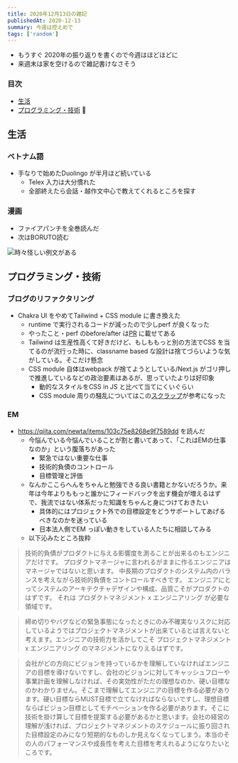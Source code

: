 ```yaml
---
title: 2020年12月13日の雑記
publishedAt: 2020-12-13
summary: 今週は控えめで
tags: ['random']
---
```


- もうすぐ 2020年の振り返りを書くので今週はほどほどに
- 来週末は家を空けるので雑記書けなさそう

### 目次

- [生活](#生活)
- [プログラミング・技術](#プログラミング・技術)

## 生活

### ベトナム語
- 手なりで始めたDuolingo が半月ほど続いている
  - Telex 入力は大分慣れた
  - 全部終えたら会話・越作文中心で教えてくれるところを探す

### 漫画
- ファイアパンチを全巻読んだ
- 次はBORUTO読む

![時々怪しい例文がある](/static/images/2020-12-13/duo.png)

## プログラミング・技術

### ブログのリファクタリング

- Chakra UI をやめてTailwind + CSS module に書き換えた
  - runtime で実行されるコードが減ったので少しperf が良くなった
  - やったこと・perf のbefore/after は[PR](https://github.com/queq1890/shuho/pull/70) に載せてある
  - Tailwind は生産性高くて好きだけど、もしももっと別の方法でCSS を当てるのが流行った時に、classname based な設計は捨てづらいような気がしている。そこだけ懸念
  - CSS module 自体はwebpack が捨てようとしている/Next.js がゴリ押しで推進しているなどの政治要素はあるが、思っていたよりは好印象
    - 動的なスタイルをCSS in JS と比べて当てにくいぐらい
    - CSS module 周りの騒乱についてはこの[スクラップ](https://zenn.dev/jxck/scraps/dc8780fd5b8ea6_)が参考になった

### EM
- https://qiita.com/newta/items/103c75e8268e9f7589dd を読んだ
  - 今悩んでいる今悩んでいることが割と書いてあって、「これはEMの仕事なのか」という腹落ちがあった
    - 緊急ではない重要な仕事
    - 技術的負債のコントロール
    - 目標管理と評価
  - なんかここらへんをちゃんと勉強できる良い書籍とかないだろうか。来年は今年よりももっと誰かにフィードバックを出す機会が増えるはずで、我流ではない体系だった知識をちゃんと身につけておきたい
    - 具体的にはプロジェクト外での目標設定をどうサポートしてあげるべきなのかを迷っている
    - 日本法人側でEM っぽい動きをしている人たちに相談してみる
  - 以下沁みたところ抜粋

> 技術的負債がプロダクトに与える影響度を測ることが出来るのもエンジニアだけです。
プロダクトマネージャに言われるがままに作るエンジニアはマネージャではないと思います。
中長期のプロダクトのシステム内のバランスを考えながら技術的負債をコントロールすべきです。
エンジニアにとってシステムのアーキテクチャデザインや構成、品質こそがプロダクトのはずです。
それは プロダクトマネジメント x エンジニアリング が必要な領域です。

> 締め切りやバグなどの緊急事態になったときにのみ不確実なリスクに対応しているようではプロジェクトマネジメントが出来ているとは言えないと考えます。エンジニアの技術力を活かしてこそ プロジェクトマネジメント x エンジニアリング のマネジメントになりえるはずです。

> 会社がどの方向にビジョンを持っているかを理解していなければエンジニアの目標を導けないですし、会社のビジョンに対してキャッシュフローや事業計画を理解しなければ、その実効性がただの理想なのか、硬い目標なのかわかりません。そこまで理解してエンジニアの目標を作る必要があります。硬い目標ならMUST目標で立てなければならないですし、理想目標ならばビジョン目標としてモチベーションを作る必要があります。そこに技術を掛け算して目標を提案する必要があるかと思います。会社の経営の理解が浅ければ、プロジェクトマネジメントのスケジュールに振り回された目標設定のみになり短期的なものしか見えなくなってしまう。本当のその人のパフォーマンスや成長性を考えた目標を考えれるようになりたいところです。